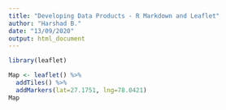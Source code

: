 ```yaml
---
title: "Developing Data Products - R Markdown and Leaflet"
author: "Harshad B."
date: "13/09/2020"
output: html_document
---
```


```r
library(leaflet)
```

```r
Map <- leaflet() %>%
  addTiles() %>%   
  addMarkers(lat=27.1751, lng=78.0421)
Map
```
